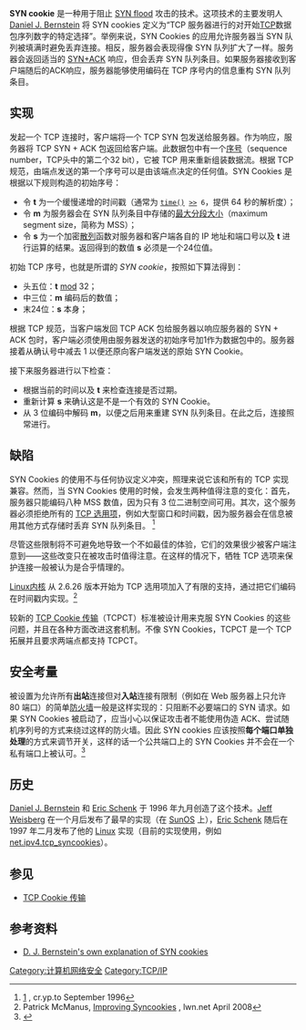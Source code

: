 {{expert|time=2014-12-07T04:28:47+00:00}}
'''SYN cookie''' 是一种用于阻止 [[SYN_flood|SYN flood]] 攻击的技术。这项技术的主要发明人 [[Daniel_J._Bernstein|Daniel J. Bernstein]]  将 SYN cookies 定义为“TCP 服务器进行的对开始[[传输控制协议|TCP]]数据包序列数字的特定选择”。举例来说，SYN Cookies 的应用允许服务器当 SYN 队列被填满时避免丢弃连接。相反，服务器会表现得像 SYN 队列扩大了一样。服务器会返回适当的 [[SYN+ACK|SYN+ACK]] 响应，但会丢弃 SYN 队列条目。如果服务器接收到客户端随后的ACK响应，服务器能够使用编码在 TCP 序号内的信息重构 SYN 队列条目。

==实现==
发起一个 TCP 连接时，客户端将一个 TCP SYN 包发送给服务器。作为响应，服务器将 TCP SYN + ACK 包返回给客户端。此数据包中有一个[[传输控制协议#.E5.BA.8F.E5.88.97.E5.8F.B7.E5.92.8C.E7.A1.AE.E8.AE.A4|序号]]（sequence number，TCP头中的第二个32 bit），它被 TCP 用来重新组装数据流。根据 TCP 规范，由端点发送的第一个序号可以是由该端点决定的任何值。SYN Cookies 是根据以下规则构造的初始序号：

* 令 '''t''' 为一个缓慢递增的时间戳（通常为 <code>[[time.h|time()]] [[位操作#逻辑移位|>>]] 6 </code>，提供 64 秒的解析度）；
* 令 '''m''' 为服务器会在 SYN 队列条目中存储的[[最大分段大小|最大分段大小]]（maximum segment size，简称为 MSS）；
* 令 '''s''' 为一个加密[[散列算法|散列]]函数对服务器和客户端各自的 IP 地址和端口号以及 '''t''' 进行运算的结果。返回得到的数值 '''s''' 必须是一个24位值。

初始 TCP 序号，也就是所谓的 ''SYN cookie''，按照如下算法得到：
* 头五位：'''t''' [[同余|mod]] 32；
* 中三位：'''m''' 编码后的数值；
* 末24位：'''s''' 本身；
{{font|font=serif|注：由于 {{lang|en|''m''}} 必须用 3 位进行编码，服务器在启用了 {{lang|en|SYN Cookie}} 时只能为 {{lang|en|''m''}} 发送八种不同的数值。}}

根据 TCP 规范，当客户端发回 TCP ACK 包给服务器以响应服务器的 SYN + ACK 包时，客户端必须使用由服务器发送的初始序号加1作为数据包中的{{font|font=serif|确认号}}。服务器接着从确认号中减去 1 以便还原向客户端发送的原始 SYN Cookie。

接下来服务器进行以下检查：
* 根据当前的时间以及 '''t''' 来检查连接是否过期。
* 重新计算 '''s''' 来确认这是不是一个有效的 SYN Cookie。
* 从 3 位编码中解码 '''m'''，以便之后用来重建 SYN 队列条目。在此之后，连接照常进行。

==缺陷==
SYN Cookies 的使用不与任何协议定义冲突，照理来说它该和所有的 TCP 实现兼容。然而，当 SYN Cookies 使用的时候，会发生两种值得注意的变化：首先，服务器只能编码八种 MSS 数值，因为只有 3 位二进制空间可用。其次，这个服务器必须拒绝所有的 [[传输控制协议#TCP封包結構|TCP 选用项]]，例如大型窗口和时间戳，<span title="because the server discards the SYN queue entry where that information would otherwise be stored.">因为服务器会在信息被用其他方式存储时丢弃 SYN 队列条目。 </span><ref name="syncookies-archive">[http://cr.yp.to/syncookies/archive] {{Wayback|url=http://cr.yp.to/syncookies/archive |date=20090722104659 }}, cr.yp.to September 1996</ref>

尽管这些限制将不可避免地导致一个不如最佳的体验，它们的效果很少被客户端注意到——这些改变只在被攻击时值得注意。在这样的情况下，牺牲 TCP 选项来保护连接一般被认为是合乎情理的。 

[[Linux内核|Linux内核]] 从 2.6.26 版本开始为 TCP 选用项加入了有限的支持，通过把它们编码在时间戳内实现。<ref name="Improving Syncookies">Patrick McManus, [http://lwn.net/Articles/277146/ Improving Syncookies] {{Wayback|url=http://lwn.net/Articles/277146/ |date=20141128000658 }}, lwn.net April 2008</ref>

较新的 [[TCP_Cookie_传输|TCP Cookie 传输]]（TCPCT）标准被设计用来克服 SYN Cookies 的这些问题，并且在各种方面改进这套机制。不像 SYN Cookies，TCPCT 是一个 TCP 拓展并且要求两端点都支持 TCPCT。

==安全考量==
被设置为允许所有'''出站'''连接但对'''入站'''连接有限制（例如在 Web 服务器上只允许 80 端口）的简单[[防火墙|防火墙]]一般是这样实现的：只阻断不必要端口的 SYN 请求。如果 SYN Cookies 被启动了，应当小心以保证攻击者不能使用伪造 ACK、尝试随机序列号的方式来绕过这样的防火墙。因此 SYN cookies 应该按照'''每个端口单独处理'''的方式来调节开关，这样的话一个公共端口上的 SYN Cookies 并不会在一个私有端口上被认可。<ref>{{cite web |url=http://www.iss.net/security_center/reference/vuln/linux-syncookie-bypass-filter.htm |title=存档副本 |accessdate=2013-03-17 |deadurl=yes |archiveurl=https://archive.is/20130413192449/http://www.iss.net/security_center/reference/vuln/linux-syncookie-bypass-filter.htm |archivedate=2013-04-13 }}</ref>

==历史==
[[Daniel_J._Bernstein|Daniel J. Bernstein]] 和 [[Eric_Schenk|Eric Schenk]] 于 1996 年九月创造了这个技术。[[Jeff_Weisberg|Jeff Weisberg]] 在一个月后发布了最早的实现（在 [[SunOS|SunOS]] 上），[[Eric_Schenk|Eric Schenk]] 随后在 1997 年二月发布了他的 [[Linux|Linux]] 实现（目前的实现使用，例如 [http://www.frozentux.net/ipsysctl-tutorial/ipsysctl-tutorial.html#AEN485 net.ipv4.tcp_syncookies]{{Wayback|url=http://www.frozentux.net/ipsysctl-tutorial/ipsysctl-tutorial.html#AEN485 |date=20150206091607 }}）。

== 参见 ==
* [[TCP_Cookie_传输|TCP Cookie 传输]]

== 参考资料 ==
* [http://cr.yp.to/syncookies.html D. J. Bernstein's own explanation of SYN cookies]{{Wayback|url=http://cr.yp.to/syncookies.html |date=20101223201913 }}

<references/>

[[Category:计算机网络安全|Category:计算机网络安全]]
[[Category:TCP/IP|Category:TCP/IP]]